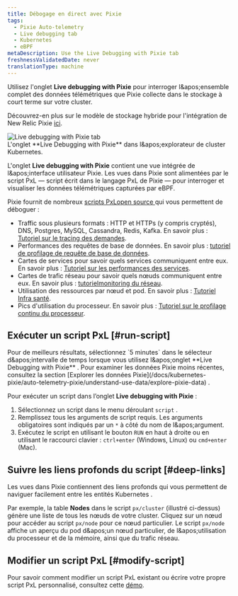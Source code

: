 ```yaml
---
title: Débogage en direct avec Pixie
tags:
  - Pixie Auto-telemetry
  - Live debugging tab
  - Kubernetes
  - eBPF
metaDescription: Use the Live Debugging with Pixie tab
freshnessValidatedDate: never
translationType: machine
---
```


Utilisez l'onglet <DNT>**Live debugging with Pixie**</DNT> pour interroger l&amp;apos;ensemble complet des données télémétriques que Pixie collecte dans le stockage à court terme sur votre cluster.

Découvrez-en plus sur le modèle de stockage hybride pour l'intégration de New Relic Pixie [ici](/docs/kubernetes-pixie/auto-telemetry-pixie/understand-use-data/overview).

<img title="Live debugging with Pixie tab" alt="Live debugging with Pixie tab" src="/images/pixie_screenshot-full_live-debugging.webp" />

<figcaption>
  L'onglet <DNT>**Live Debugging with Pixie**</DNT> dans l&amp;apos;explorateur de cluster Kubernetes.
</figcaption>

L'onglet <DNT>**Live debugging with Pixie**</DNT> contient une vue intégrée de l&amp;apos;interface utilisateur Pixie. Les vues dans Pixie sont alimentées par le script PxL — script écrit dans le langage PxL de Pixie — pour interroger et visualiser les données télémétriques capturées par eBPF.

Pixie fournit de nombreux [scripts PxLopen source ](https://github.com/pixie-io/pixie/tree/main/src/pxl_scripts)qui vous permettent de déboguer :

* Traffic sous plusieurs formats : HTTP et HTTPs (y compris cryptés), DNS, Postgres, MySQL, Cassandra, Redis, Kafka. En savoir plus : [Tutoriel sur le tracing des demandes](https://docs.px.dev/tutorials/pixie-101/request-tracing/).
* Performances des requêtes de base de données. En savoir plus : [tutoriel de profilage de requête de base de données](https://docs.px.dev/tutorials/pixie-101/database-query-profiling/).
* Cartes de services pour savoir quels services communiquent entre eux. En savoir plus : [Tutoriel sur les performances des services](https://docs.px.dev/tutorials/pixie-101/service-performance/).
* Cartes de trafic réseau pour savoir quels nœuds communiquent entre eux. En savoir plus : [tutorielmonitoring du réseau](https://docs.px.dev/tutorials/pixie-101/network-monitoring/).
* Utilisation des ressources par nœud et pod. En savoir plus : [Tutoriel Infra santé](https://docs.px.dev/tutorials/pixie-101/infra-health/).
* Pics d'utilisation du processeur. En savoir plus : [Tutoriel sur le profilage continu du processeur](https://docs.px.dev/tutorials/pixie-101/profiler/).

## Exécuter un script PxL [#run-script]

<Callout variant="important">
  Pour de meilleurs résultats, sélectionnez `5 minutes` dans le sélecteur d&amp;apos;intervalle de temps lorsque vous utilisez l&amp;apos;onglet <DNT>**Live Debugging with Pixie**</DNT> . Pour examiner les données Pixie moins récentes, consultez la section [Explorer les données Pixie](/docs/kubernetes-pixie/auto-telemetry-pixie/understand-use-data/explore-pixie-data) .
</Callout>

Pour exécuter un script dans l’onglet <DNT>**Live debugging with Pixie**</DNT> :

1. Sélectionnez un script dans le menu déroulant `script` .
2. Remplissez tous les arguments de script requis. Les arguments obligatoires sont indiqués par un `*` à côté du nom de l&amp;apos;argument.
3. Exécutez le script en utilisant le bouton `RUN` en haut à droite ou en utilisant le raccourci clavier : `ctrl+enter` (Windows, Linux) ou `cmd+enter` (Mac).

## Suivre les liens profonds du script [#deep-links]

Les vues dans Pixie contiennent des liens profonds qui vous permettent de naviguer facilement entre les entités Kubernetes .

Par exemple, la table <DNT>**Nodes**</DNT> dans le script `px/cluster` (illustré ci-dessus) génère une liste de tous les nœuds de votre cluster. Cliquez sur un nœud pour accéder au script `px/node` pour ce nœud particulier. Le script `px/node` affiche un aperçu du pod d&amp;apos;un nœud particulier, de l&amp;apos;utilisation du processeur et de la mémoire, ainsi que du trafic réseau.

## Modifier un script PxL [#modify-script]

Pour savoir comment modifier un script PxL existant ou écrire votre propre script PxL personnalisé, consultez cette [démo](https://fast.wistia.com/embed/channel/tqh40xputt?wchannelid=tqh40xputt&wmediaid=nmbw64jwzd).